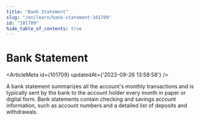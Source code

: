 ```yaml
---
title: "Bank Statement"
slug: "/en/learn/bank-statement-101709"
id: "101709"
hide_table_of_contents: true
---
```



# Bank Statement

<ArticleMeta id={101709} updatedAt={'2023-09-26 13:58:58'} />
<div className='border-solid border-b border-t-0 my-4 border-[var(--ifm-color-gray-300)]' />

A bank statement summarizes all the account's monthly transactions and is typically sent by the bank to the account holder every month in paper or digital form. Bank statements contain checking and savings account information, such as account numbers and a detailed list of deposits and withdrawals.
